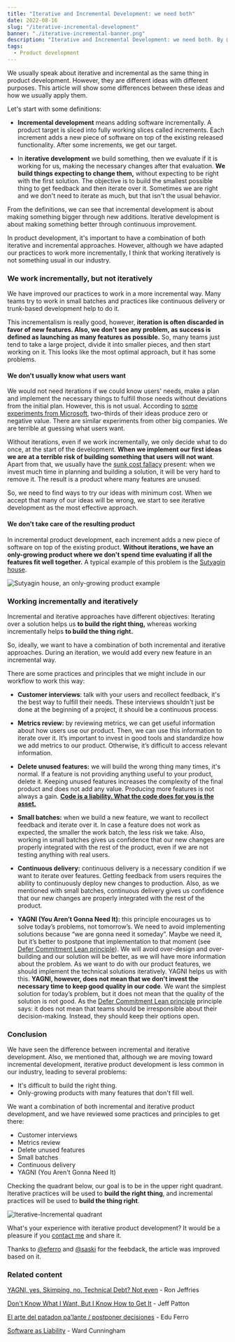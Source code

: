 ```yaml
---
title: "Iterative and Incremental Development: we need both"
date: 2022-08-16
slug: "/iterative-incremental-development"
banner: "./iterative-incremental-banner.png"
description: "Iterative and Incremental Development: we need both. By @Fortiz2305"
tags:
  - Product development
---
```


We usually speak about iterative and incremental as the same thing in product development. However, they are different ideas with different purposes. This article will show some differences between these ideas and how we usually apply them.

Let's start with some definitions:

* **Incremental development** means adding software incrementally. A product target is sliced into fully working slices called increments. Each increment adds a new piece of software on top of the existing released functionality. After some increments, we get our target.

* In **iterative development** we build something, then we evaluate if it is working for us, making the necessary changes after that evaluation. **We build things expecting to change them,** without expecting to be right with the first solution. The objective is to build the smallest possible thing to get feedback and then iterate over it. Sometimes we are right and we don't need to iterate as much, but that isn't the usual behavior.

From the definitions, we can see that incremental development is about making something bigger through new additions. Iterative development is about making something better through continuous improvement.

In product development, it's important to have a combination of both iterative and incremental approaches. However, although we have adapted our practices to work more incrementally, I think that working iteratively is not something usual in our industry.


### We work incrementally, but not iteratively

We have improved our practices to work in a more incremental way. Many teams try to work in small batches and practices like continuous delivery or trunk-based development help to do it.

This incrementalism is really good, however, **iteration is often discarded in favor of new features. Also, we don't see any problem, as success is defined as launching as many features as possible.** So, many teams just tend to take a large project, divide it into smaller pieces, and then start working on it. This looks like the most optimal approach, but it has some problems.


#### We don't usually know what users want

We would not need iterations if we could know users' needs, make a plan and implement the necessary things to fulfill those needs without deviations from the initial plan. However, this is not usual. According to [some experiments from Microsoft](https://ai.stanford.edu/~ronnyk/ExPThinkWeek2009Public.pdf), two-thirds of their ideas produce zero or negative value. There are similar experiments from other big companies. We are terrible at guessing what users want.

Without iterations, even if we work incrementally, we only decide what to do once, at the start of the development. **When we implement our first ideas we are at a terrible risk of building something that users will not want**. Apart from that, we usually have the [sunk cost fallacy](https://thedecisionlab.com/biases/the-sunk-cost-fallacy) present: when we invest much time in planning and building a solution, it will be very hard to remove it. The result is a product where many features are unused.

So, we need to find ways to try our ideas with minimum cost. When we accept that many of our ideas will be wrong, we start to see iterative development as the most effective approach.


#### We don't take care of the resulting product

In incremental product development, each increment adds a new piece of software on top of the existing product. **Without iterations, we have an only-growing product where we don't spend time evaluating if all the features fit well together.** A typical example of this problem is the [Sutyagin house](https://en.wikipedia.org/wiki/Sutyagin_House).

![Sutyagin house, an only-growing product example](./sutyagin-house.jpeg "Sutyagin house, an only-growing product example")


### Working incrementally and iteratively

Incremental and iterative approaches have different objectives: Iterating over a solution helps us **to build the right thing,** whereas working incrementally helps **to build the thing right.**

So, ideally, we want to have a combination of both incremental and iterative approaches. During an iteration, we would add every new feature in an incremental way.

There are some practices and principles that we might include in our workflow to work this way:

* **Customer interviews**: talk with your users and recollect feedback, it's the best way to fulfill their needs. These interviews shouldn't just be done at the beginning of a project, it should be a continuous process.

* **Metrics review:** by reviewing metrics, we can get useful information about how users use our product. Then, we can use this information to iterate over it. It’s important to invest in good tools and standardize how we add metrics to our product. Otherwise, it’s difficult to access relevant information.

* **Delete unused features:** we will build the wrong thing many times, it's normal. If a feature is not providing anything useful to your product, delete it. Keeping unused features increases the complexity of the final product and does not add any value. Producing more features is not always a gain. **[Code is a liability. What the code does for you is the asset.](https://wiki.c2.com/?SoftwareAsLiability)**

* **Small batches:** when we build a new feature, we want to recollect feedback and iterate over it. In case a feature does not work as expected, the smaller the work batch, the less risk we take. Also, working in small batches gives us confidence that our new changes are properly integrated with the rest of the product, even if we are not testing anything with real users.

* **Continuous delivery:** continuous delivery is a necessary condition if we want to iterate over features. Getting feedback from users requires the ability to continuously deploy new changes to production. Also, as we mentioned with small batches, continuous delivery gives us confidence that our new changes are properly integrated with the rest of the product.

* **YAGNI (You Aren’t Gonna Need It):** this principle encourages us to solve today’s problems, not tomorrow’s. We need to avoid implementing solutions because “we are gonna need it someday”. Maybe we need it, but it’s better to postpone that implementation to that moment (see [Defer Commitment Lean principle](https://www.planview.com/resources/articles/lkdc-principles-lean-development/#:~:text=Defer%20Commitment%20does%20not%20mean,decisions%20without%20the%20necessary%20data)). We will avoid over-design and over-building and our solution will be better, as we will have more information about the problem. As we want to do with our product features, we should implement the technical solutions iteratively. YAGNI helps us with this.
**YAGNI, however, does not mean that we don't invest the necessary time to keep good quality in our code**. We want the simplest solution for today’s problem, but it does not mean that the quality of the solution is not good. As the [Defer Commitment Lean principle](https://www.planview.com/resources/articles/lkdc-principles-lean-development/#:~:text=Defer%20Commitment%20does%20not%20mean,decisions%20without%20the%20necessary%20data) principle says: it does not mean that teams should be irresponsible about their decision-making. Instead, they should keep their options open.

### Conclusion

We have seen the difference between incremental and iterative development. Also, we mentioned that, although we are moving toward incremental development, iterative product development is less common in our industry, leading to several problems:

* It's difficult to build the right thing.
* Only-growing products with many features that don't fill well.

We want a combination of both incremental and iterative product development, and we have reviewed some practices and principles to get there:

* Customer interviews
* Metrics review
* Delete unused features
* Small batches
* Continuous delivery
* YAGNI (You Aren't Gonna Need It)

Checking the quadrant below, our goal is to be in the upper right quadrant. Iterative practices will be used to **build the right thing**, and incremental practices will be used to **build the thing right**.

![Iterative-Incremental quadrant](./iterative-incremental.png "Iterative-Incremental quadrant")

What's your experience with iterative product development? It would be a pleasure if you [contact me](mailto:fortizabril@gmail.com) and share it.

Thanks to [@eferro](https://twitter.com/eferro) and [@saski](https://twitter.com/saski) for the feebdack, the article was improved based on it.

### Related content

[YAGNI, yes. Skimping, no. Technical Debt? Not even](https://ronjeffries.com/articles/019-01ff/iter-yagni-skimp/) - Ron Jeffries

[Don't Know What I Want, But I Know How to Get It](https://www.jpattonassociates.com/dont_know_what_i_want/) - Jeff Patton

[El arte del patadon pa'lante / postponer decisiones](https://www.eferro.net/2016/12/el-arte-del-patadon-palante-posponer.html) - Edu Ferro

[Software as Liability](https://wiki.c2.com/?SoftwareAsLiability) - Ward Cunningham
